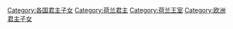 [[Category:各国君主子女|Category:各国君主子女]]
[[Category:荷兰君主|Category:荷兰君主]]
[[Category:荷兰王室|Category:荷兰王室]]
[[Category:欧洲君主子女|Category:欧洲君主子女]]